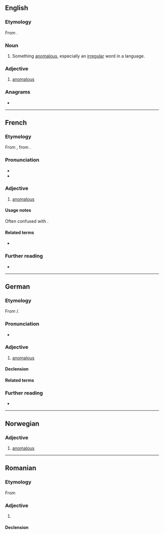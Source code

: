 {{also|anòmal}}
==English==

===Etymology===
From {{bor|en|fr|anomal}}.

===Noun===
{{en-noun}}

# {{lb|en|obsolete}} Something [[anomalous]], especially an [[irregular]] word in a language.

===Adjective===
{{en-adj|-}}

# {{lb|en|obsolete}} [[anomalous]]

===Anagrams===
* {{anagrams|en|a=aalmno|Manalo}}

----

==French==

===Etymology===
From {{der|fr|la|anōmalos}}, from {{der|fr|grc|ἀνώμαλος||uneven, irregular, anomalous}}.

===Pronunciation===
* {{fr-IPA}}
* {{homophones|fr|anomale|anomales}}

===Adjective===
{{fr-adj}}

# {{lb|fr|sciences|grammar}} [[anomalous]]

====Usage notes====
Often confused with {{m|fr|anormal}}.

====Related terms====
* {{l|fr|anomalie}}

===Further reading===
* {{R:TLFi}}

----

==German==

===Etymology===
From {{der|de|la|anōmalus}}/{{m|la|anōmalos}}.

===Pronunciation===
* {{audio|de|De-anomal.ogg|Audio}}

===Adjective===
{{de-adj|anomaler|anomalsten}}

# {{lb|de|also|_|grammar}} [[anomalous]]
#: {{syn|de|anomalisch|irregulär|unregelmäßig}}

====Declension====
{{de-decl-adj|anomal|anomaler|anomalst}}

====Related terms====
{{rel2|de
|Anomalie
|Anomalon}}

===Further reading===
* {{R:Duden}}

----

==Norwegian==

===Adjective===
{{head|no|adjective}}

# [[anomalous]]

----

==Romanian==

===Etymology===
From {{bor|ro|fr|anomal}}

===Adjective===
{{ro-adj}}

# {{l|en|anomal}}

====Declension====
{{ro-decl-adj}}